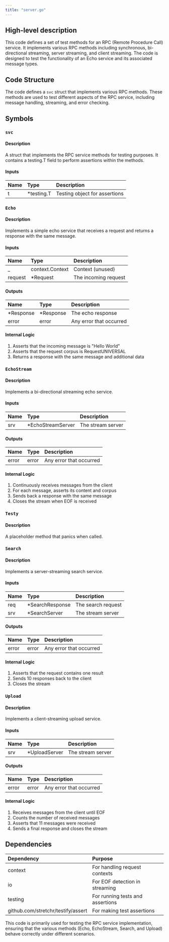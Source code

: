```yaml
---
title: "server.go"
---
```


## High-level description
This code defines a set of test methods for an RPC (Remote Procedure Call) service. It implements various RPC methods including synchronous, bi-directional streaming, server streaming, and client streaming. The code is designed to test the functionality of an Echo service and its associated message types.

## Code Structure
The code defines a `svc` struct that implements various RPC methods. These methods are used to test different aspects of the RPC service, including message handling, streaming, and error checking.

## Symbols

### `svc`
#### Description
A struct that implements the RPC service methods for testing purposes. It contains a testing.T field to perform assertions within the methods.

#### Inputs
| Name | Type | Description |
|:-----|:-----|:------------|
| t | *testing.T | Testing object for assertions |

### `Echo`
#### Description
Implements a simple echo service that receives a request and returns a response with the same message.

#### Inputs
| Name | Type | Description |
|:-----|:-----|:------------|
| _ | context.Context | Context (unused) |
| request | *Request | The incoming request |

#### Outputs
| Name | Type | Description |
|:-----|:-----|:------------|
| *Response | *Response | The echo response |
| error | error | Any error that occurred |

#### Internal Logic
1. Asserts that the incoming message is "Hello World"
2. Asserts that the request corpus is RequestUNIVERSAL
3. Returns a response with the same message and additional data

### `EchoStream`
#### Description
Implements a bi-directional streaming echo service.

#### Inputs
| Name | Type | Description |
|:-----|:-----|:------------|
| srv | *EchoStreamServer | The stream server |

#### Outputs
| Name | Type | Description |
|:-----|:-----|:------------|
| error | error | Any error that occurred |

#### Internal Logic
1. Continuously receives messages from the client
2. For each message, asserts its content and corpus
3. Sends back a response with the same message
4. Closes the stream when EOF is received

### `Testy`
#### Description
A placeholder method that panics when called.

### `Search`
#### Description
Implements a server-streaming search service.

#### Inputs
| Name | Type | Description |
|:-----|:-----|:------------|
| req | *SearchResponse | The search request |
| srv | *SearchServer | The stream server |

#### Outputs
| Name | Type | Description |
|:-----|:-----|:------------|
| error | error | Any error that occurred |

#### Internal Logic
1. Asserts that the request contains one result
2. Sends 10 responses back to the client
3. Closes the stream

### `Upload`
#### Description
Implements a client-streaming upload service.

#### Inputs
| Name | Type | Description |
|:-----|:-----|:------------|
| srv | *UploadServer | The stream server |

#### Outputs
| Name | Type | Description |
|:-----|:-----|:------------|
| error | error | Any error that occurred |

#### Internal Logic
1. Receives messages from the client until EOF
2. Counts the number of received messages
3. Asserts that 11 messages were received
4. Sends a final response and closes the stream

## Dependencies
| Dependency | Purpose |
|:-----------|:--------|
| context | For handling request contexts |
| io | For EOF detection in streaming |
| testing | For running tests and assertions |
| github.com/stretchr/testify/assert | For making test assertions |

This code is primarily used for testing the RPC service implementation, ensuring that the various methods (Echo, EchoStream, Search, and Upload) behave correctly under different scenarios.